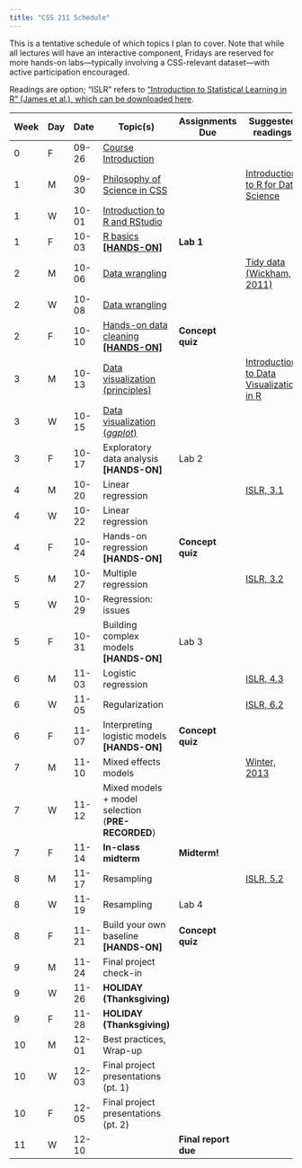 ```yaml
---
title: "CSS 211 Schedule"
---
```



This is a tentative schedule of which topics I plan to cover. Note that while all lectures will have an interactive component, Fridays are reserved for more hands-on labs—typically involving a CSS-relevant dataset—with active participation encouraged. 

Readings are option; "ISLR" refers to ["Introduction to Statistical Learning in R" (James et al.), which can be downloaded here](https://www.statlearning.com/).

| Week | Day | Date | Topic(s) | Assignments Due | Suggested readings |
|------|-----|------|----------|-----------------|-----------------|
| 0 | F | 09-26 | [Course Introduction](lectures/week0-intro.qmd)| | |
| 1 | M | 09-30 | [Philosophy of Science in CSS](lectures/week1-philosophy.qmd) | | [Introduction to R for Data Science ](https://r4ds.had.co.nz/introduction.html)|
| 1 | W | 10-01 | [Introduction to R and RStudio](lectures/week1-r-intro.qmd) | | |
| 1 | F | 10-03 | [R basics **[HANDS-ON]**](labs/lab1.qmd) | **Lab 1** | |
| 2 | M | 10-06 | [Data wrangling](lectures/week2-wrangling.qmd) | |[Tidy data (Wickham, 2011)](https://vita.had.co.nz/papers/tidy-data.pdf) |
| 2 | W | 10-08 | [Data wrangling](lectures/week2-wrangling.qmd) | |
| 2 | F | 10-10 | [Hands-on data cleaning **[HANDS-ON]**](hands_on/week2.qmd) | **Concept quiz** |
| 3 | M | 10-13 | [Data visualization (principles)](lectures/week3-visualization.qmd) | |[Introduction to Data Visualization in R](https://r4ds.had.co.nz/data-visualisation.html)|
| 3 | W | 10-15 | [Data visualization (*ggplot*)](lectures/week3-visualization.qmd) | |
| 3 | F | 10-17 | Exploratory data analysis **[HANDS-ON]** | Lab 2 |
| 4 | M | 10-20 | Linear regression ||[ISLR, 3.1](https://www.statlearning.com/) |
| 4 | W | 10-22 | Linear regression | |
| 4 | F | 10-24 | Hands-on regression **[HANDS-ON]** | **Concept quiz** |
| 5 | M | 10-27 | Multiple regression | |[ISLR, 3.2](https://www.statlearning.com/)|
| 5 | W | 10-29 | Regression: issues | |
| 5 | F | 10-31 | Building complex models **[HANDS-ON]** | Lab 3 |
| 6 | M | 11-03 | Logistic regression | |[ISLR, 4.3](https://www.statlearning.com/)|
| 6 | W | 11-05 | Regularization | |[ISLR, 6.2](https://www.statlearning.com/)|
| 6 | F | 11-07 | Interpreting logistic models **[HANDS-ON]** | **Concept quiz** |
| 7 | M | 11-10 | Mixed effects models | |[Winter, 2013](https://arxiv.org/abs/1308.5499)|
| 7 | W | 11-12 | Mixed models + model selection (**PRE-RECORDED**) | |
| 7 | F | 11-14 | **In-class midterm** | **Midterm!** |
| 8 | M | 11-17 | Resampling | |[ISLR, 5.2](https://www.statlearning.com/)|
| 8 | W | 11-19 | Resampling | Lab 4 |
| 8 | F | 11-21 | Build your own baseline **[HANDS-ON]** | **Concept quiz** |
| 9 | M | 11-24 | Final project check-in | |
| 9 | W | 11-26 | **HOLIDAY (Thanksgiving)** | |
| 9 | F | 11-28 | **HOLIDAY (Thanksgiving)** | |
| 10 | M | 12-01 | Best practices, Wrap-up | |
| 10 | W | 12-03 | Final project presentations (pt. 1) | |
| 10 | F | 12-05 | Final project presentations (pt. 2) | |
| 11 | W | 12-10 | | **Final report due** |